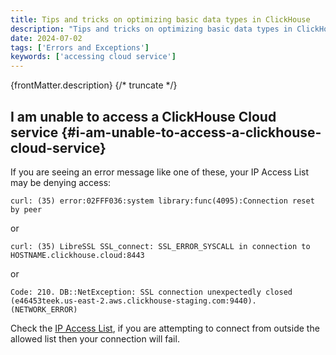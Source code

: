 ```yaml
---
title: Tips and tricks on optimizing basic data types in ClickHouse
description: "Tips and tricks on optimizing basic data types in ClickHouse"
date: 2024-07-02
tags: ['Errors and Exceptions']
keywords: ['accessing cloud service']
---
```


{frontMatter.description}
{/* truncate */}

## I am unable to access a ClickHouse Cloud service {#i-am-unable-to-access-a-clickhouse-cloud-service}

If you are seeing an error message like one of these, your IP Access List may be denying access:

```response
curl: (35) error:02FFF036:system library:func(4095):Connection reset by peer
```
or
```response
curl: (35) LibreSSL SSL_connect: SSL_ERROR_SYSCALL in connection to HOSTNAME.clickhouse.cloud:8443
```
or
```response
Code: 210. DB::NetException: SSL connection unexpectedly closed (e46453teek.us-east-2.aws.clickhouse-staging.com:9440). (NETWORK_ERROR)
```

Check the [IP Access List](/cloud/security/setting-ip-filters), if you are attempting to connect from outside the allowed list then your connection will fail.
